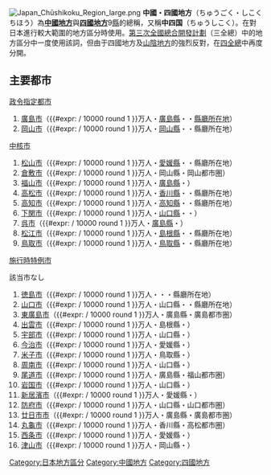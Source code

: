 {{多個問題|
{{expand|time=2014-08-24T22:05:02+00:00}}
{{expand language|ja}}
{{unreferenced|time=2014-08-24T22:05:02+00:00}}
}}
[[File:Japan_Chūshikoku_Region_large.png|thumb]]
'''中國・四國地方'''（ちゅうごく・しこくちほう）為'''[[中國地方|中國地方]]'''與'''[[四國地方|四國地方]]'''9[[縣|縣]]的總稱，又稱'''中四国'''（ちゅうしこく）。在對日本進行較大範圍的地方區分時使用。[[第三次全國總合開發計劃|第三次全國總合開發計劃]]（三全總）中的地方區分中一度使用該詞，但由于四國地方及[[山陰地方|山陰地方]]的強烈反對，在[[第四次全國總合開發計劃|四全總]]中再度分開。

== 主要都市 ==
; [[政令指定都市|政令指定都市]]
#[[廣島市|廣島市]]（{{#expr: {{自治體人口/廣島縣|広島市}} / 10000 round 1 }}万人・[[廣島縣|廣島縣]]・{{tsl|ja|廣島都市圏}}・[[都道府縣廳所在地|縣廳所在地]]）
#[[岡山市|岡山市]]（{{#expr: {{自治體人口/岡山縣|岡山市}} / 10000 round 1 }}万人・[[岡山縣|岡山縣]]・{{tsl|ja|岡山都市圏}}・縣廳所在地）

; [[中核市|中核市]]
#[[松山市|松山市]]（{{#expr: {{自治體人口/愛媛縣|松山市}} / 10000 round 1 }}万人・[[愛媛縣|愛媛縣]]・{{tsl|ja|松山圏|松山都市圏}}・縣廳所在地）
#[[倉敷市|倉敷市]]（{{#expr: {{自治體人口/岡山縣|倉敷市}} / 10000 round 1 }}万人・岡山縣・岡山都市圏）
#[[福山市|福山市]]（{{#expr: {{自治體人口/廣島縣|福山市}} / 10000 round 1 }}万人・[[廣島縣|廣島縣]]・{{tsl|ja|備後都市圏|福山都市圏}}）
#[[高松市|高松市]]（{{#expr: {{自治體人口/香川縣|高松市}} / 10000 round 1 }}万人・[[香川縣|香川縣]]・{{tsl|ja|高松都市圏}}・縣廳所在地）
#[[高知市|高知市]]（{{#expr: {{自治體人口/高知縣|高知市}} / 10000 round 1 }}万人・[[高知縣|高知縣]]・{{tsl|ja|高知都市圏}}・縣廳所在地）
#[[下関市|下関市]]（{{#expr: {{自治體人口/山口縣|下関市}} / 10000 round 1 }}万人・[[山口縣|山口縣]]・{{tsl|ja|下関都市圏}}・{{tsl|ja|関門都市圏}}）
#[[呉市|呉市]]（{{#expr: {{自治體人口/廣島縣|呉市}} / 10000 round 1 }}万人・[[廣島縣|廣島縣]]・{{tsl|ja|廣島都市圏}}）
#[[松江市|松江市]]（{{#expr: {{自治體人口/島根縣|松江市}} / 10000 round 1 }}万人・[[島根縣|島根縣]]・{{tsl|ja|松江都市圏}}・縣廳所在地）
#[[鳥取市|鳥取市]]（{{#expr: {{自治體人口/鳥取縣|鳥取市}} / 10000 round 1 }}万人・[[鳥取縣|鳥取縣]]・{{tsl|ja|鳥取都市圏}}・縣廳所在地）

;[[施行時特例市|施行時特例市]]
該当市なし

; {{tsl|ja|一般市}}
#[[徳島市|徳島市]]（{{#expr: {{自治體人口/徳島縣|徳島市}} / 10000 round 1 }}万人・{{tsl|ja|徳島縣}}・{{tsl|ja|徳島都市圏}}・縣廳所在地）
#[[山口市|山口市]]（{{#expr: {{自治體人口/山口縣|山口市}} / 10000 round 1 }}万人・山口縣・{{tsl|ja|山口・防府地区|山口都市圏}}・縣廳所在地）
#[[東廣島市|東廣島市]]（{{#expr: {{自治體人口/廣島縣|東広島市}} / 10000 round 1 }}万人・廣島縣・廣島都市圏）
#[[出雲市|出雲市]]（{{#expr: {{自治體人口/島根縣|出雲市}} / 10000 round 1 }}万人・島根縣・{{tsl|ja|出雲都市圏}}）
#[[宇部市|宇部市]]（{{#expr: {{自治體人口/山口縣|宇部市}} / 10000 round 1 }}万人・山口縣・{{tsl|ja|宇部都市圏}}）
#[[今治市|今治市]]（{{#expr: {{自治體人口/愛媛縣|今治市}} / 10000 round 1 }}万人・愛媛縣・{{tsl|ja|今治圏|今治都市圏}}）
#[[米子市|米子市]]（{{#expr: {{自治體人口/鳥取縣|米子市}} / 10000 round 1 }}万人・鳥取縣・{{tsl|ja|米子都市圏}}）
#[[周南市|周南市]]（{{#expr: {{自治體人口/山口縣|周南市}} / 10000 round 1 }}万人・山口縣・{{tsl|ja|周南地区|徳山都市圏}}）
#[[尾道市|尾道市]]（{{#expr: {{自治體人口/廣島縣|尾道市}} / 10000 round 1 }}万人・廣島縣・福山都市圏）
#[[岩国市|岩国市]]（{{#expr: {{自治體人口/山口縣|岩国市}} / 10000 round 1 }}万人・山口縣・{{tsl|ja|岩柳地区|岩国都市圏}}）
#[[新居濱市|新居濱市]]（{{#expr: {{自治體人口/愛媛縣|新居浜市}} / 10000 round 1 }}万人・愛媛縣・{{tsl|ja|新居浜・西条圏|新居濱都市圏}}）
#[[防府市|防府市]]（{{#expr: {{自治體人口/山口縣|防府市}} / 10000 round 1 }}万人・山口縣・山口都市圏）
#[[廿日市市|廿日市市]]（{{#expr: {{自治體人口/廣島縣|廿日市市}} / 10000 round 1 }}万人・廣島縣・廣島都市圏）
#[[丸龜市|丸龜市]]（{{#expr: {{自治體人口/香川縣|丸亀市}} / 10000 round 1 }}万人・香川縣・高松都市圏）
#[[西条市|西条市]]（{{#expr: {{自治體人口/愛媛縣|西条市}} / 10000 round 1 }}万人・愛媛縣・{{tsl|ja|新居浜・西条圏|新居濱都市圏}}）
#[[津山市|津山市]]（{{#expr: {{自治體人口/岡山縣|津山市}} / 10000 round 1 }}万人・岡山縣・{{tsl|ja|津山都市圏}}）


[[Category:日本地方區分|Category:日本地方區分]]
[[Category:中國地方|Category:中國地方]]
[[Category:四國地方|Category:四國地方]]